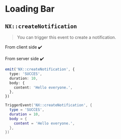 
# Loading Bar

## `NX::createNotification`

> You can trigger this event to create a notification.

From client side ✔️

From server side ✔️

<Tabs>
<TabItem value="ts" label="TypeScript/JavaScript">

```ts
emit('NX::createNotification', {
  type: 'SUCCES',
  duration: 10,
  body: {
    content: 'Hello everyone.',
  },
})
```

</TabItem>
<TabItem value="lua" label="Lua">

```lua
TriggerEvent('NX::createNotification', {
  type = 'SUCCES',
  duration = 10,
  body = {
    content = 'Hello everyone.',
  },
})
```

</TabItem>
</Tabs>
